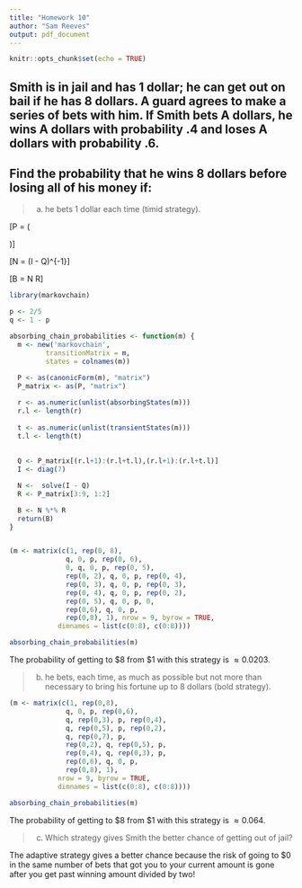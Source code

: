 ```yaml
---
title: "Homework 10"
author: "Sam Reeves"
output: pdf_document
---
```


```r
knitr::opts_chunk$set(echo = TRUE)
```

## Smith is in jail and has 1 dollar; he can get out on bail if he has 8 dollars.  A guard agrees to make a series of bets with him. If Smith bets A dollars, he wins A dollars with probability .4 and loses A dollars with probability .6.

## Find the probability that he wins 8 dollars before losing all of his money if:

>(a) he bets 1 dollar each time (timid strategy).


\[P = \bigg( \begin{array}{cc}
  Q & R \\
  0 & I \\ \end{array}\bigg)\]
  
\[N = (I - Q)^{-1}\]

\[B = N R\]

```r
library(markovchain)

p <- 2/5
q <- 1 - p

absorbing_chain_probabilities <- function(m) {
  m <- new('markovchain',
         transitionMatrix = m,
         states = colnames(m))
  
  P <- as(canonicForm(m), "matrix")
  P_matrix <- as(P, "matrix")

  r <- as.numeric(unlist(absorbingStates(m)))
  r.l <- length(r)
  
  t <- as.numeric(unlist(transientStates(m)))
  t.l <- length(t)
  
  
  Q <- P_matrix[(r.l+1):(r.l+t.l),(r.l+1):(r.l+t.l)]
  I <- diag(7)

  N <-  solve(I - Q)
  R <- P_matrix[3:9, 1:2]

  B <- N %*% R
  return(B)
}


(m <- matrix(c(1, rep(0, 8),
              q, 0, p, rep(0, 6),
              0, q, 0, p, rep(0, 5),
              rep(0, 2), q, 0, p, rep(0, 4),
              rep(0, 3), q, 0, p, rep(0, 3),
              rep(0, 4), q, 0, p, rep(0, 2),
              rep(0, 5), q, 0, p, 0,
              rep(0,6), q, 0, p,
              rep(0,8), 1), nrow = 9, byrow = TRUE,
            dimnames = list(c(0:8), c(0:8))))

absorbing_chain_probabilities(m)
```


The probability of getting to \$8 from \$1 with this strategy is $\approx 0.0203$.

>(b) he bets, each time, as much as possible but not more than necessary to bring his fortune up to 8 dollars (bold strategy).

```r
(m <- matrix(c(1, rep(0,8),
              q, 0, p, rep(0,6),
              q, rep(0,3), p, rep(0,4),
              q, rep(0,5), p, rep(0,2),
              q, rep(0,7), p,
              rep(0,2), q, rep(0,5), p,
              rep(0,4), q, rep(0,3), p,
              rep(0,6), q, 0, p,
              rep(0,8), 1),
            nrow = 9, byrow = TRUE,
            dimnames = list(c(0:8), c(0:8))))

absorbing_chain_probabilities(m)
```

The probability of getting to \$8 from \$1 with this strategy is $\approx 0.064$.

>(c) Which strategy gives Smith the better chance of getting out of jail?

The adaptive strategy gives a better chance because the risk of going to \$0 in the same number of bets that got you to your current amount is gone after you get past winning amount divided by two!